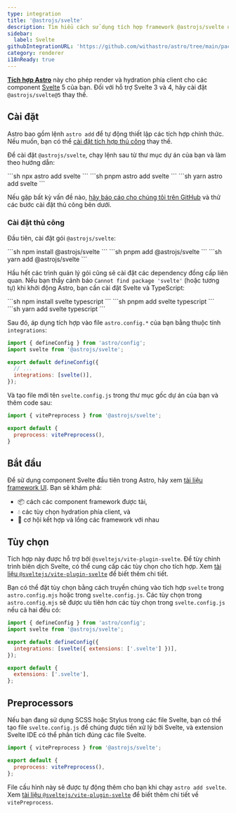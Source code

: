 ```yaml
---
type: integration
title: '@astrojs/svelte'
description: Tìm hiểu cách sử dụng tích hợp framework @astrojs/svelte để mở rộng hỗ trợ component trong dự án Astro của bạn.
sidebar:
  label: Svelte
githubIntegrationURL: 'https://github.com/withastro/astro/tree/main/packages/integrations/svelte/'
category: renderer
i18nReady: true
---
```


**[Tích hợp Astro][astro-integration]** này cho phép render và hydration phía client cho các component [Svelte](https://svelte.dev/) 5 của bạn. Đối với hỗ trợ Svelte 3 và 4, hãy cài đặt `@astrojs/svelte@5` thay thế.

## Cài đặt

Astro bao gồm lệnh `astro add` để tự động thiết lập các tích hợp chính thức. Nếu muốn, bạn có thể [cài đặt tích hợp thủ công](#cài-đặt-thủ-công) thay thế.

Để cài đặt `@astrojs/svelte`, chạy lệnh sau từ thư mục dự án của bạn và làm theo hướng dẫn:

<PackageManagerTabs>
  <Fragment slot="npm">
  ```sh
  npx astro add svelte
  ```
  </Fragment>
  <Fragment slot="pnpm">
  ```sh
  pnpm astro add svelte
  ```
  </Fragment>
  <Fragment slot="yarn">
  ```sh
  yarn astro add svelte
  ```
  </Fragment>
</PackageManagerTabs>

Nếu gặp bất kỳ vấn đề nào, [hãy báo cáo cho chúng tôi trên GitHub](https://github.com/withastro/astro/issues) và thử các bước cài đặt thủ công bên dưới.

### Cài đặt thủ công

Đầu tiên, cài đặt gói `@astrojs/svelte`:

<PackageManagerTabs>
  <Fragment slot="npm">
  ```sh
  npm install @astrojs/svelte
  ```
  </Fragment>
  <Fragment slot="pnpm">
  ```sh
  pnpm add @astrojs/svelte
  ```
  </Fragment>
  <Fragment slot="yarn">
  ```sh
  yarn add @astrojs/svelte
  ```
  </Fragment>
</PackageManagerTabs>

Hầu hết các trình quản lý gói cũng sẽ cài đặt các dependency đồng cấp liên quan. Nếu bạn thấy cảnh báo `Cannot find package 'svelte'` (hoặc tương tự) khi khởi động Astro, bạn cần cài đặt Svelte và TypeScript:

<PackageManagerTabs>
  <Fragment slot="npm">
  ```sh
  npm install svelte typescript
  ```
  </Fragment>
  <Fragment slot="pnpm">
  ```sh
  pnpm add svelte typescript
  ```
  </Fragment>
  <Fragment slot="yarn">
  ```sh
  yarn add svelte typescript
  ```
  </Fragment>
</PackageManagerTabs>

Sau đó, áp dụng tích hợp vào file `astro.config.*` của bạn bằng thuộc tính `integrations`:

```js title="astro.config.mjs" ins={2} ins="svelte()"
import { defineConfig } from 'astro/config';
import svelte from '@astrojs/svelte';

export default defineConfig({
  // ...
  integrations: [svelte()],
});
```

Và tạo file mới tên `svelte.config.js` trong thư mục gốc dự án của bạn và thêm code sau:

```js title="svelte.config.js"
import { vitePreprocess } from '@astrojs/svelte';

export default {
  preprocess: vitePreprocess(),
}
```

## Bắt đầu

Để sử dụng component Svelte đầu tiên trong Astro, hãy xem [tài liệu framework UI][astro-ui-frameworks]. Bạn sẽ khám phá:

* 📦 cách các component framework được tải,
* 💧 các tùy chọn hydration phía client, và
* 🤝 cơ hội kết hợp và lồng các framework với nhau

## Tùy chọn

Tích hợp này được hỗ trợ bởi `@sveltejs/vite-plugin-svelte`. Để tùy chỉnh trình biên dịch Svelte, có thể cung cấp các tùy chọn cho tích hợp. Xem [tài liệu `@sveltejs/vite-plugin-svelte`](https://github.com/sveltejs/vite-plugin-svelte/blob/HEAD/docs/config.md) để biết thêm chi tiết.

Bạn có thể đặt tùy chọn bằng cách truyền chúng vào tích hợp `svelte` trong `astro.config.mjs` hoặc trong `svelte.config.js`. Các tùy chọn trong `astro.config.mjs` sẽ được ưu tiên hơn các tùy chọn trong `svelte.config.js` nếu cả hai đều có:

```js title="astro.config.mjs" "extensions: ['.svelte']"
import { defineConfig } from 'astro/config';
import svelte from '@astrojs/svelte';

export default defineConfig({
  integrations: [svelte({ extensions: ['.svelte'] })],
});
```

```js title="svelte.config.js"
export default {
  extensions: ['.svelte'],
};
```

## Preprocessors

<Since v="2.0.0" pkg="@astrojs/svelte" />

Nếu bạn đang sử dụng SCSS hoặc Stylus trong các file Svelte, bạn có thể tạo file `svelte.config.js` để chúng được tiền xử lý bởi Svelte, và extension Svelte IDE có thể phân tích đúng các file Svelte.

```js title="svelte.config.js"
import { vitePreprocess } from '@astrojs/svelte';

export default {
  preprocess: vitePreprocess(),
};
```

File cấu hình này sẽ được tự động thêm cho bạn khi chạy `astro add svelte`. Xem [tài liệu `@sveltejs/vite-plugin-svelte`](https://github.com/sveltejs/vite-plugin-svelte/blob/HEAD/docs/preprocess.md) để biết thêm chi tiết về `vitePreprocess`.

[astro-integration]: /vi/guides/integrations-guide/

[astro-ui-frameworks]: /vi/guides/framework-components/#using-framework-components